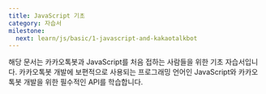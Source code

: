 ```yaml
---
title: JavaScript 기초
category: 자습서
milestone:
  next: learn/js/basic/1-javascript-and-kakaotalkbot
---
```


<Section>
  해당 문서는 카카오톡봇과 JavaScript를 처음 접하는 사람들을 위한 기초 자습서입니다. 카카오톡봇 개발에 보편적으로 사용되는 프로그래밍 언어인 JavaScript와 카카오톡봇 개발을 위한 필수적인 API를
  학습합니다.
</Section>